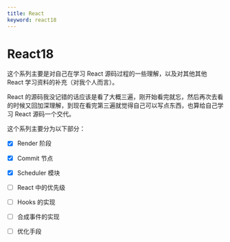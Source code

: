 ```yaml
---
title: React
keyword: react18
---
```


# React18

这个系列主要是对自己在学习 React 源码过程的一些理解，以及对其他其他 React 学习资料的补充（对我个人而言）。


React 的源码我没记错的话应该是看了大概三遍，刚开始看完就忘，然后再次去看的时候又回加深理解，到现在看完第三遍就觉得自己可以写点东西，也算给自己学习 React 源码一个交代。

这个系列主要分为以下部分：

- [x] Render 阶段

- [x] Commit 节点

- [x] Scheduler 模块

- [ ] React 中的优先级

- [ ] Hooks 的实现

- [ ] 合成事件的实现

- [ ] 优化手段
